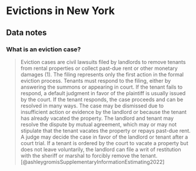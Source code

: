 # Evictions in New York

## Data notes

### What is an eviction case?

> Eviction cases are civil lawsuits filed by landlords to remove tenants from rental properties or collect past-due rent or other monetary damages (1). The filing represents only the first action in the formal eviction process. Tenants must respond to the filing, either by answering the summons or appearing in court. If the tenant fails to respond, a default judgment in favor of the plaintiff is usually issued by the court. If the tenant responds, the case proceeds and can be resolved in many ways. The case may be dismissed due to insufficient action or evidence by the landlord or because the tenant has already vacated the property. The landlord and tenant may resolve the dispute by mutual agreement, which may or may not stipulate that the tenant vacates the property or repays past-due rent. A judge may decide the case in favor of the landlord or tenant after a court trial. If a tenant is ordered by the court to vacate a property but does not leave voluntarily, the landlord can file a writ of restitution with the sheriff or marshal to forcibly remove the tenant. [@ashleygromisSupplementaryInformationEstimating2022]
